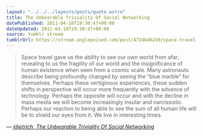 ```yaml
---
layout: "../../../layouts/posts/quote.astro"
title: The Unbearable Triviality Of Social Networking
datePublished: 2011-04-18T19:30:47+00:00
dateUpdated: 2011-04-18T19:30:47+00:00
source: tumblr stream
tumblrUrl: https://stream.anglepoised.com/post/4724646249/space-travel-gave-us-the-ability-to-see-our-own
---
```


> Space travel gave us the ability to see our own world from afar, revealing to us the fragility of our world and the insignificance of human existence when seen from a cosmic scale. Many astronauts describe being profoundly changed by seeing the &ldquo;blue marble&rdquo; for themselves. Perhaps these vertiginous experiences, these sudden shifts in perspective will occur more frequently with the advance of technology. Perhaps the opposite will occur and with the decline in mass media we will become increasingly insular and narcissistic. Perhaps our reaction to being able to see the sum of all human life will be to shield our eyes from it. We live in interesting times.

— <cite>[jdietrich, _The Unbearable Triviality Of Social Networking_](https://news.ycombinator.com/item?id=2459366)</cite>
